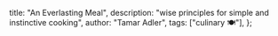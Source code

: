   title: "An Everlasting Meal",
  description: "wise principles for simple and instinctive cooking",
  author: "Tamar Adler",
  tags: ["culinary 🍽️"],
};
